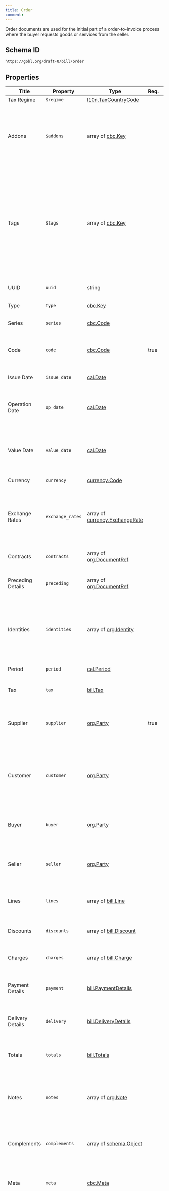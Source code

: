 ```yaml
---
title: Order
comment: 
---
```


Order documents are used for the initial part of a order-to-invoice process where the buyer requests goods or services from the seller.

## Schema ID

`https://gobl.org/draft-0/bill/order`

## Properties

| Title             | Property         | Type                                                              | Req. | Description                                                                                                                                                                                                                                          |
|-------------------|------------------|-------------------------------------------------------------------|------|------------------------------------------------------------------------------------------------------------------------------------------------------------------------------------------------------------------------------------------------------|
| Tax Regime        | `$regime`        | [l10n.TaxCountryCode](/draft-0/l10n/tax_country_code)             |      |                                                                                                                                                                                                                                                      |
| Addons            | `$addons`        | array of [cbc.Key](/draft-0/cbc/key)                              |      | Addons defines a list of keys used to identify tax addons that apply special normalization, scenarios, and validation rules to a document.                                                                                                           |
| Tags              | `$tags`          | array of [cbc.Key](/draft-0/cbc/key)                              |      | Tags are used to help identify specific tax scenarios or requirements that will apply changes to the contents of the invoice. Tags by design should always be optional, it should always be possible to build a valid invoice without any tags.      |
| UUID              | `uuid`           | string                                                            |      | Universally Unique Identifier.                                                                                                                                                                                                                       |
| Type              | `type`           | [cbc.Key](/draft-0/cbc/key)                                       |      | Type of the order.                                                                                                                                                                                                                                   |
| Series            | `series`         | [cbc.Code](/draft-0/cbc/code)                                     |      | Used as a prefix to group codes.                                                                                                                                                                                                                     |
| Code              | `code`           | [cbc.Code](/draft-0/cbc/code)                                     | true | Sequential code used to identify this invoice in tax declarations.                                                                                                                                                                                   |
| Issue Date        | `issue_date`     | [cal.Date](/draft-0/cal/date)                                     |      | When the invoice was created.                                                                                                                                                                                                                        |
| Operation Date    | `op_date`        | [cal.Date](/draft-0/cal/date)                                     |      | Date when the operation defined by the invoice became effective.                                                                                                                                                                                     |
| Value Date        | `value_date`     | [cal.Date](/draft-0/cal/date)                                     |      | When the taxes of this invoice become accountable, if none set, the issue date is used.                                                                                                                                                              |
| Currency          | `currency`       | [currency.Code](/draft-0/currency/code)                           |      | Currency for all invoice totals.                                                                                                                                                                                                                     |
| Exchange Rates    | `exchange_rates` | array of [currency.ExchangeRate](/draft-0/currency/exchange_rate) |      | Exchange rates to be used when converting the invoices monetary values into other currencies.                                                                                                                                                        |
| Contracts         | `contracts`      | array of [org.DocumentRef](/draft-0/org/document_ref)             |      | The identification of contracts.                                                                                                                                                                                                                     |
| Preceding Details | `preceding`      | array of [org.DocumentRef](/draft-0/org/document_ref)             |      | Key information regarding previous order documents.                                                                                                                                                                                                  |
| Identities        | `identities`     | array of [org.Identity](/draft-0/org/identity)                    |      | Additional codes, IDs, SKUs, or other regional or custom identifiers that may be used to identify the order.                                                                                                                                         |
| Period            | `period`         | [cal.Period](/draft-0/cal/period)                                 |      | Period of time in which the order is valid.                                                                                                                                                                                                          |
| Tax               | `tax`            | [bill.Tax](/draft-0/bill/tax)                                     |      | Special tax configuration for billing.                                                                                                                                                                                                               |
| Supplier          | `supplier`       | [org.Party](/draft-0/org/party)                                   | true | The entity supplying the goods or services and usually responsible for paying taxes.                                                                                                                                                                 |
| Customer          | `customer`       | [org.Party](/draft-0/org/party)                                   |      | Legal entity receiving the goods or services, may be nil in certain circumstances such as simplified invoices.                                                                                                                                       |
| Buyer             | `buyer`          | [org.Party](/draft-0/org/party)                                   |      | Party who is responsible for issuing payment, if not the same as the customer.                                                                                                                                                                       |
| Seller            | `seller`         | [org.Party](/draft-0/org/party)                                   |      | Seller is the party liable to pay taxes on the transaction if not the same as the supplier.                                                                                                                                                          |
| Lines             | `lines`          | array of [bill.Line](/draft-0/bill/line)                          |      | List of lines representing each of the items to be ordered.                                                                                                                                                                                          |
| Discounts         | `discounts`      | array of [bill.Discount](/draft-0/bill/discount)                  |      | Discounts or allowances applied to order totals                                                                                                                                                                                                      |
| Charges           | `charges`        | array of [bill.Charge](/draft-0/bill/charge)                      |      | Charges or surcharges applied to order totals                                                                                                                                                                                                        |
| Payment Details   | `payment`        | [bill.PaymentDetails](/draft-0/bill/payment_details)              |      | Information on when, how, and to whom a final invoice would be paid.                                                                                                                                                                                 |
| Delivery Details  | `delivery`       | [bill.DeliveryDetails](/draft-0/bill/delivery_details)            |      | Specific details on delivery of the goods to copy to the final invoice.                                                                                                                                                                              |
| Totals            | `totals`         | [bill.Totals](/draft-0/bill/totals)                               |      | Summary of all the order totals, including taxes (calculated).                                                                                                                                                                                       |
| Notes             | `notes`          | array of [org.Note](/draft-0/org/note)                            |      | Unstructured information that is relevant to the order, such as correction or additional legal details.                                                                                                                                              |
| Complements       | `complements`    | array of [schema.Object](/draft-0/schema/object)                  |      | Additional complementary objects that add relevant information to the order.                                                                                                                                                                         |
| Meta              | `meta`           | [cbc.Meta](/draft-0/cbc/meta)                                     |      | Additional semi-structured data that doesn't fit into the body of the order.                                                                                                                                                                         |
| Attachments       | `attachments`    | array of [org.Attachment](/draft-0/org/attachment)                |      | Attachments provide additional information or supporting documents that are not included in the main document. It is important that attachments are not used for alternative versions of the PDF, for that, see "links" inside the envelope headers. |

## Tax Regime Values

| Value | Description              |
|-------|--------------------------|
| `AE`  | United Arab Emirates     |
| `AT`  | Austria                  |
| `BE`  | Belgium                  |
| `BR`  | Brazil                   |
| `CA`  | Canada                   |
| `CH`  | Switzerland              |
| `CO`  | Colombia                 |
| `DE`  | Germany                  |
| `EL`  | Greece                   |
| `ES`  | Spain                    |
| `FR`  | France                   |
| `GB`  | United Kingdom           |
| `IN`  | India                    |
| `IT`  | Italy                    |
| `MX`  | Mexico                   |
| `NL`  | The Netherlands          |
| `PL`  | Poland                   |
| `PT`  | Portugal                 |
| `US`  | United States of America |

## Type Values

| Value      | Description                                                                                          |
|------------|------------------------------------------------------------------------------------------------------|
| `purchase` | A purchase order is a document that a buyer sends to a seller to request goods or services.          |
| `sale`     | A sales order is a document that a seller sends to a buyer to confirm the sale of goods or services. |
| `quote`    | A quote is a document that a seller sends to a buyer to provide a price for goods or services.       |

